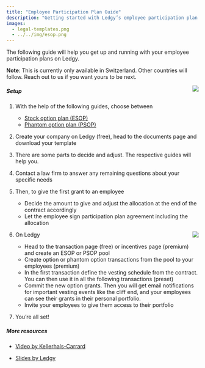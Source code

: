 ```yaml
---
title: "Employee Participation Plan Guide"
description: "Getting started with Ledgy’s employee participation plan templates"
images:
  - legal-templates.png
  - ../../img/esop.png
---
```


The following guide will help you get up and running with your employee participation plans on Ledgy.

**Note**: This is currently only available in Switzerland. Other countries will follow. Reach out to us if you want yours to be next.

<Img src="legal-templates.png" align="right" size="300" />

##### Setup

1. With the help of the following guides, choose between
    * [Stock option plan (ESOP)](/help/employee-participation-guide/esop)
    * [Phantom option plan (PSOP)](/help/employee-participation-guide/psop)

2. Create your company on Ledgy (free), head to the documents page and download your template

3. There are some parts to decide and adjust. The respective guides will help you.

4. Contact a law firm to answer any remaining questions about your specific needs

5. Then, to give the first grant to an employee
    * Decide the amount to give and adjust the allocation at the end of the contract accordingly
    * Let the employee sign participation plan agreement including the allocation

<Img src="esop.png" align="right" size="300"/>

6. On Ledgy
    * Head to the transaction page (free) or incentives page (premium) and create an ESOP or PSOP pool
    * Create option or phantom option transactions from the pool to your employees (premium)
    * In the first transaction define the vesting schedule from the contract. You can then use it in all the following transactions (preset)
    * Commit the new option grants. Then you will get email notifications for important vesting events like the cliff end, and your employees can see their grants in their personal portfolio.
    * Invite your employees to give them access to their portfolio


7. You’re all set!


##### More resources

- [Video by Kellerhals-Carrard](https://www.youtube.com/watch?v=RBm4oyPy23w&t=8s)

- [Slides by Ledgy](https://docs.google.com/presentation/d/1y_ZH8FBELIdJgwd5FhXFw2Dl6TBLgtLyoICQZJIcXKs/edit#slide=id.g4ab326567f_1_0)
